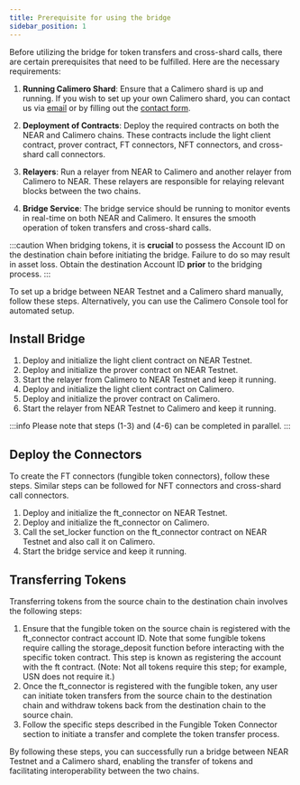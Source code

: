 ```yaml
---
title: Prerequisite for using the bridge
sidebar_position: 1
---
```


Before utilizing the bridge for token transfers and cross-shard calls, there are certain prerequisites that need to be fulfilled. Here are the necessary requirements:

1. **Running Calimero Shard**: Ensure that a Calimero shard is up and running. If you wish to set up your own Calimero shard, you can contact us via [email](mailto:info@calimero.network) or by filling out the [contact form](https://www.calimero.network/contact-us).

2. **Deployment of Contracts**: Deploy the required contracts on both the NEAR and Calimero chains. These contracts include the light client contract, prover contract, FT connectors, NFT connectors, and cross-shard call connectors.

3. **Relayers**: Run a relayer from NEAR to Calimero and another relayer from Calimero to NEAR. These relayers are responsible for relaying relevant blocks between the two chains.

4. **Bridge Service**: The bridge service should be running to monitor events in real-time on both NEAR and Calimero. It ensures the smooth operation of token transfers and cross-shard calls.

:::caution
When bridging tokens, it is **crucial** to possess the Account ID on the destination chain before initiating the bridge. Failure to do so may result in asset loss. Obtain the destination Account ID **prior** to the bridging process.
:::

To set up a bridge between NEAR Testnet and a Calimero shard manually, follow these steps. Alternatively, you can use the Calimero Console tool for automated setup.

## Install Bridge

1. Deploy and initialize the light client contract on NEAR Testnet.
2. Deploy and initialize the prover contract on NEAR Testnet.
3. Start the relayer from Calimero to NEAR Testnet and keep it running.
4. Deploy and initialize the light client contract on Calimero.
5. Deploy and initialize the prover contract on Calimero.
6. Start the relayer from NEAR Testnet to Calimero and keep it running.

:::info
Please note that steps (1-3) and (4-6) can be completed in parallel.
:::

## Deploy the Connectors

To create the FT connectors (fungible token connectors), follow these steps. Similar steps can be followed for NFT connectors and cross-shard call connectors.

1. Deploy and initialize the ft_connector on NEAR Testnet.
2. Deploy and initialize the ft_connector on Calimero.
3. Call the set_locker function on the ft_connector contract on NEAR Testnet and also call it on Calimero.
4. Start the bridge service and keep it running.

## Transferring Tokens

Transferring tokens from the source chain to the destination chain involves the following steps:

1. Ensure that the fungible token on the source chain is registered with the ft_connector contract account ID. Note that some fungible tokens require calling the storage_deposit function before interacting with the specific token contract. This step is known as registering the account with the ft contract. (Note: Not all tokens require this step; for example, USN does not require it.)
2. Once the ft_connector is registered with the fungible token, any user can initiate token transfers from the source chain to the destination chain and withdraw tokens back from the destination chain to the source chain.
3. Follow the specific steps described in the Fungible Token Connector section to initiate a transfer and complete the token transfer process.

By following these steps, you can successfully run a bridge between NEAR Testnet and a Calimero shard, enabling the transfer of tokens and facilitating interoperability between the two chains.
